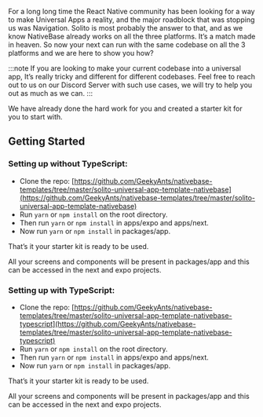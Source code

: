 For a long long time the React Native community has been looking for a way to make Universal Apps a reality, and the major roadblock that was stopping us was Navigation. Solito is most probably the answer to that, and as we know NativeBase already works on all the three platforms. It’s a match made in heaven. So now your next can run with the same codebase on all the 3 platforms and we are here to show you how?

:::note
If you are looking to make your current codebase into a universal app, It’s really tricky and different for different codebases. Feel free to reach out to us on our Discord Server with such use cases, we will try to help you out as much as we can.
:::

We have already done the hard work for you and created a starter kit for you to start with.

## Getting Started

### Setting up without TypeScript:

- Clone the repo: [https://github.com/GeekyAnts/nativebase-templates/tree/master/solito-universal-app-template-nativebase](https://github.com/GeekyAnts/nativebase-templates/tree/master/solito-universal-app-template-nativebase)
- Run `yarn` or `npm install` on the root directory.
- Then run `yarn` or `npm install` in apps/expo and apps/next.
- Now run `yarn` or `npm install` in packages/app.

That’s it your starter kit is ready to be used.

All your screens and components will be present in packages/app and this can be accessed in the next and expo projects.

### Setting up with TypeScript:

- Clone the repo: [https://github.com/GeekyAnts/nativebase-templates/tree/master/solito-universal-app-template-nativebase-typescript](https://github.com/GeekyAnts/nativebase-templates/tree/master/solito-universal-app-template-nativebase-typescript)
- Run `yarn` or `npm install` on the root directory.
- Then run `yarn` or `npm install` in apps/expo and apps/next.
- Now run `yarn` or `npm install` in packages/app.

That’s it your starter kit is ready to be used.

All your screens and components will be present in packages/app and this can be accessed in the next and expo projects.
